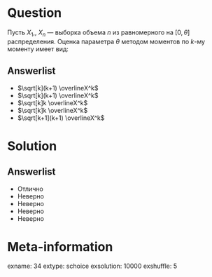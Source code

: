 Question
========
Пусть $X_1$,\ldots, $X_n$ — выборка объема $n$ из равномерного на $[0, \theta]$ распределения. Оценка параметра $\theta$ методом моментов по $k$-му моменту имеет вид:
 

Answerlist
----------
*  $\sqrt[k](k+1) \overlineX^k$
*  $\sqrt[k](k+1) \overlineX^k$
*  $\sqrt[k]k \overlineX^k$
*  $\sqrt[k]k \overlineX^k$
*  $\sqrt[k+1](k+1) \overlineX^k$

Solution
========

Answerlist
----------
*  Отлично
*  Неверно
*  Неверно
*  Неверно
*  Неверно

Meta-information
================
exname: 34
extype: schoice
exsolution: 10000
exshuffle: 5
